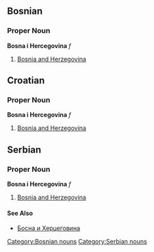 ==Bosnian==
===Proper Noun===
'''Bosna i Hercegovina''' ''f''
#[[Bosnia and Herzegovina]]
[[Category:Bosnian nouns]]

==Croatian==
===Proper Noun===
'''Bosna i Hercegovina''' ''f''
#[[Bosnia and Herzegovina]]

==Serbian==
===Proper Noun===
'''Bosna i Hercegovina''' ''f''
#[[Bosnia and Herzegovina]]
====See Also====
*[[Босна и Херцеговина]]
[[Category:Serbian nouns]]